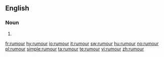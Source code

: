 ==English==

===Noun===
{{en-noun|rumours|-}}

# {{alternative spelling of|[[rumor]]}}

[[fr:rumour]]
[[hy:rumour]]
[[io:rumour]]
[[it:rumour]]
[[sw:rumour]]
[[hu:rumour]]
[[no:rumour]]
[[pl:rumour]]
[[simple:rumour]]
[[ta:rumour]]
[[te:rumour]]
[[vi:rumour]]
[[zh:rumour]]
